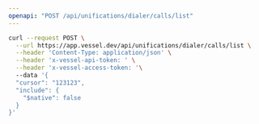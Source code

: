 ```yaml
---
openapi: "POST /api/unifications/dialer/calls/list"
---
```


<RequestExample>

```bash Request
curl --request POST \
  --url https://app.vessel.dev/api/unifications/dialer/calls/list \
  --header 'Content-Type: application/json' \
  --header 'x-vessel-api-token: ' \
  --header 'x-vessel-access-token: '\ 
  --data '{
  "cursor": "123123",
  "include": {
    "$native": false
  }
}'
```

</RequestExample>


      